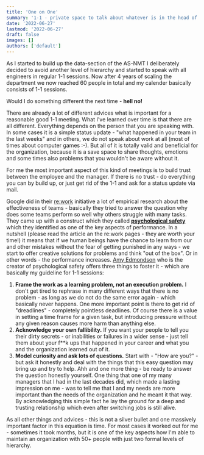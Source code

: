 ```yaml
---
title: 'One on One'
summary: '1-1 - private space to talk about whatever is in the head of your people'
date: '2022-06-27'
lastmod: '2022-06-27'
draft: false
images: []
authors: ['default']
---
```


As I started to build up the data-section of the AS-NMT I deliberately decided to avoid another level of hierarchy and started to speak with all engineers in regular 1-1 sessions. Now after 4 years of scaling the department we now reached 60 people in total and my calender basically consists of 1-1 sessions.

Would I do something different the next time - **hell no!**

There are already a lot of different advices what is important for a reasonable good 1-1 meeting. What I've learned over time is that there are all different. Everything depends on the person that you are speaking with. In some cases it is a simple status update - "what happened in your team in the last weeks" and in others, we do not speak about work at all (most of times about computer games :-). But all of it is totally valid and beneficial for the organization, because it is a save space to share thoughts, emotions and some times also problems that you wouldn't be aware without it.

For me the most important aspect of this kind of meetings is to build trust between the employee and the manager. If there is no trust - do everything you can by build up, or just get rid of the 1-1 and ask for a status update via mail.

Google did in their [re:work](https://rework.withgoogle.com/guides/understanding-team-effectiveness/steps/foster-psychological-safety/) initiative a lot of empirical research about the effectiveness of teams - basically they tried to answer the question why does some teams perform so well why others struggle with many tasks.  
They came up with a construct which they called [**psychological safety**](https://www.jstor.org/stable/2666999) which they identified as one of the key aspects of performance. In a nutshell (please read the article an the re:work pages - they are worth your time!) it means that if we human beings have the chance to learn from our and other mistakes without the fear of getting punished in any ways - we start to offer creative solutions for problems and think "out of the box". Or in other words - the performance increases.
[Amy Edmondson](https://amycedmondson.com/) who is the creator of psychological safety offers three things to foster it - which are basically my guideline for 1-1 sessions:
1. **Frame the work as a learning problem, not an execution problem.**
I don't get tired to rephrase in many different ways that there is no problem - as long as we do not do the same error again - which basically never happens. One more important point is there to get rid of "dreadlines" - completely pointless deadlines. Of course there is a value in setting a time frame for a given task, but introducing pressure without any given reason causes more harm than anything else.
2. **Acknowledge your own fallibility.**
If you want your people to tell you their dirty secrets - or inabilities or failures in a wider sense - just tell them about your f**k ups that happened in your career and what you and the organization learned out of it.
3. **Model curiosity and ask lots of questions.** 
Start with - "How are you?" - but ask it honestly and deal with the things that this easy question may bring up and try to help. Ahh and one more thing - be ready to answer the question honestly yourself. One thing that one of my many managers that I had in the last decades did, which made a lasting impression on me - was to tell me that I and my needs are more important than the needs of the organization and he meant it that way. By acknowledging this simple fact he lay the ground for a deep and trusting relationship which even after switching jobs is still alive.

As all other things and advices - this is not a silver bullet and one massively important factor in this equation is time. For most cases it worked out for me - sometimes it took months, but it is one of the key aspects how I'm able to maintain an organization with 50+ people with just two formal levels of hierarchy.

